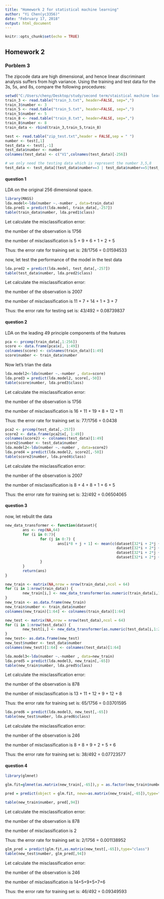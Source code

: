 ```yaml
---
title: "Homework 2 for statistical machine learning"
author: "Yi Chen(yc3356)"
date: "February 17, 2018"
output: html_document
---
```


```r
knitr::opts_chunk$set(echo = TRUE)
```

## Homework 2
### Porblem 3

The zipcode data are high dimensional, and hence linear discriminant analysis suffers from high variance. Using the training and test data for the 3s, 5s, and 8s, compare the following procedures:
```r
setwd("C:/Users/cheny/Desktop/study/second term/staistical machine learning/homework/homework two")
train_3 <- read.table("train_3.txt", header=FALSE, sep=",")
train_3$number <- 3
train_5 <- read.table("train_5.txt", header=FALSE, sep=",")
train_5$number <- 5
train_8 <- read.table("train_8.txt", header=FALSE, sep=",")
train_8$number <- 8
train_data <- rbind(train_3,train_5,train_8)
```

```r
test <- read.table("zip_test.txt",header = FALSE,sep = " ")
number <- test[,1]
test_data <- test[,-1]
test_data$number <- number
colnames(test_data) <- c("V1",colnames(test_data)[-256])

# we only need the testing data which is represent the number 3,5,8
test_data <- test_data[(test_data$number==3 | test_data$number==5|test_data$number==8),]

```

#### question 1

LDA on the original 256 dimensional space.
```r
library(MASS)
lda.model<-lda(number ~.-number , data=train_data)
lda.pred1 = predict(lda.model, train_data[,-257])
table(train_data$number, lda.pred1$class)
```
Let calculate the misclassification error:

the number of the observation is 1756

the number of misclassification is 5 + 9 + 6 + 1 + 2 + 5

Thus: the error rate for training set is: 28/1756 = 0.01594533


now, let test the performance of the model in the test data
```r
lda.pred2 = predict(lda.model, test_data[,-257])
table(test_data$number, lda.pred2$class)
```

Let calculate the misclassification error:

the number of the observation is 2007

the number of misclassification is 11 + 7 + 14 + 1 + 3 + 7

Thus: the error rate for testing set is: 43/492 = 0.08739837


#### question 2
LDA on the leading 49 principle components of the features

```r
pca <- prcomp(train_data[,1:256])
score <- data.frame(pca$x[, 1:49])
colnames(score) <- colnames(train_data)[1:49]
score$number <- train_data$number
```

Now let's trian the data 
```r
lda.model2<-lda(number ~.-number , data=score)
lda.pred3 = predict(lda.model2, score[,-50])
table(score$number, lda.pred3$class)
```
Let calculate the misclassification error:

the number of the observation is 1756

the number of misclassification is 16 + 11 + 19 + 8 + 12 + 11

Thus: the error rate for training set is: 77/1756 = 0.0438

```r
pca2 <- prcomp(test_data[,-257])
score2 <- data.frame(pca2$x[, 1:49])
colnames(score2) <- colnames(test_data)[1:49]
score2$number <- test_data$number
lda.model2<-lda(number ~.-number , data=score2)
lda.pred4 = predict(lda.model2, score2[,-50])
table(score2$number, lda.pred4$class)
```

Let calculate the misclassification error:

the number of the observation is 2007

the number of misclassification is 8 + 4 + 8 + 1 + 6 + 5

Thus: the error rate for training set is: 32/492 = 0.06504065

#### question 3

now, let rebulit the data
```r
new_data_transformer <- function(dataset){
        ans <- rep(NA,64)
        for (i in 0:7){
                for (j in 0:7) {
                        ans[i*8 + j + 1] <- mean(c(dataset[32*i + 2*j + 1],
                                                   dataset[32*i + 2*j +2],
                                                   dataset[32*i + 2*j + 17],
                                                   dataset[32*i + 2*j + 17]))
                }
        }
        return(ans)
}

new_train <- matrix(NA,nrow = nrow(train_data),ncol = 64)
for (i in 1:nrow(train_data)) {
        new_train[i,] <- new_data_transformer(as.numeric(train_data[i,1:256]))
}
new_train <- as.data.frame(new_train)
new_train$number <- train_data$number
colnames(new_train)[1:64] <- colnames(train_data)[1:64]

new_test <- matrix(NA,nrow = nrow(test_data),ncol = 64)
for (i in 1:nrow(test_data)) {
        new_test[i,] <- new_data_transformer(as.numeric(test_data[i,1:256]))
}
new_test<- as.data.frame(new_test)
new_test$number <- test_data$number
colnames(new_test)[1:64] <- colnames(test_data)[1:64]
```

```r
lda.model3<-lda(number ~.-number , data=new_train)
lda.pred5 = predict(lda.model3, new_train[,-65])
table(new_train$number, lda.pred5$class)
```
Let calculate the misclassification error:

the number of the observation is 878

the number of misclassification is 13 + 11 + 12 + 9 + 12 + 8

Thus: the error rate for training set is: 65/1756 = 0.03701595



```r
lda.pred6 = predict(lda.model3, new_test[,-65])
table(new_test$number, lda.pred6$class)
```

Let calculate the misclassification error:

the number of the observation is 246

the number of misclassification is 8 + 8 + 9 + 2 + 5 + 6 

Thus: the error rate for training set is: 38/492 = 0.07723577


#### question 4

```r
library(glmnet)

glm.fit=glmnet(as.matrix(new_train[,-65]),y = as.factor(new_train$number), family = "multinomial")

pred = predict(object = glm.fit, newx=as.matrix(new_train[,-65]),type="class")

table(new_train$number, pred[,94])
```

Let calculate the misclassification error:

the number of the observation is 878

the number of misclassification is 2

Thus: the error rate for training set is: 2/1756 = 0.001138952

```r
glm_pred = predict(glm.fit,as.matrix(new_test[,-65]),type="class")
table(new_test$number, glm_pred[,94])
```

Let calculate the misclassification error:

the number of the observation is 246

the number of misclassification is 14+5+9+5+7+6

Thus: the error rate for training set is: 46/492 = 0.09349593


